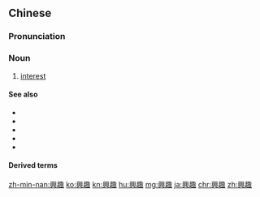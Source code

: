 {{also|兴趣}}
==Chinese==
{{zh-forms|s=兴趣}}

===Pronunciation===
{{zh-pron
|m=xìngqù
|c=hing3 ceoi3
|h=pfs=him-chhi
|mn=qz,tw,xm:hèng-chhù/zz:hèng-chhì
|cat=n
}}

===Noun===
{{zh-noun}}

# [[interest]]
#: {{zh-x|濃厚 的 '''興{xìng}趣'''|great '''interest'''}}

====See also====
* {{zh-l|趣事}}
* {{zh-l|趣味}}
* {{zh-l|有趣}}
* {{zh-l|有意思}}
* {{zh-l|有意義}}

====Derived terms====
{{zh-der|感興趣|有興趣}}

{{zh-cat|Elementary}}

[[zh-min-nan:興趣]]
[[ko:興趣]]
[[kn:興趣]]
[[hu:興趣]]
[[mg:興趣]]
[[ja:興趣]]
[[chr:興趣]]
[[zh:興趣]]